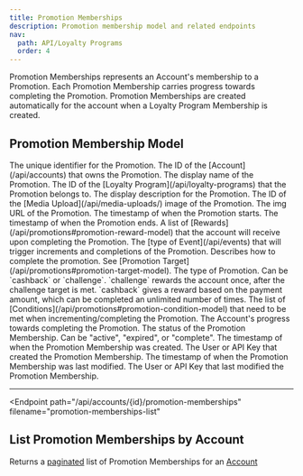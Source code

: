 ```yaml
---
title: Promotion Memberships
description: Promotion membership model and related endpoints
nav:
  path: API/Loyalty Programs
  order: 4
---
```


Promotion Memberships represents an Account's membership to a Promotion. Each Promotion Membership carries progress towards completing the Promotion. Promotion Memberships are created automatically for the account when a Loyalty Program Membership is created.

## Promotion Membership Model

<Properties>
  <Property name="id" type="string">
    The unique identifier for the Promotion.
  </Property>

  <Property name="accountId" type="string">
    The ID of the [Account](/api/accounts) that owns the Promotion.
  </Property>

  <Property name="name" type="string">
    The display name of the Promotion.
  </Property>

  <Property name="programId" type="string">
    The ID of the [Loyalty Program](/api/loyalty-programs) that the Promotion belongs to.
  </Property>

  <Property name="description" type="string">
    The display description for the Promotion.
  </Property>

  <Property name="mediaUploadId" type="string">
    The ID of the [Media Upload](/api/media-uploads/) image of the Promotion.
  </Property>

  <Property name="img" type="string">
    The img URL of the Promotion.
  </Property>

  <Property name="startsAt" type="timestamp">
    The timestamp of when the Promotion starts.
  </Property>

  <Property name="endsAt" type="timestamp">
    The timestamp of when the Promotion ends.
  </Property>

  <Property name="rewards" type="array">
    A list of [Rewards](/api/promotions#promotion-reward-model) that the account will receive upon completing the Promotion.
  </Property>

  <Property name="eventType" type="string">
    The [type of Event](/api/events) that will trigger increments and completions of the Promotion.
  </Property>

  <Property name="target" type="object">
    Describes how to complete the promotion. See [Promotion Target](/api/promotions#promotion-target-model).
  </Property>

  <Property name="type" type="string">
    The type of Promotion. Can be `cashback` or `challenge`. `challenge` rewards the account once, after the challenge target is met. `cashback` gives a reward based on the payment amount, which can be completed an unlimited number of times.
  </Property>

  <Property name="conditions" type="array">
    The list of [Conditions](/api/promotions#promotion-condition-model) that need to be met when incrementing/completing the Promotion.
  </Property>

  <Property name="progress" type="number">
    The Account's progress towards completing the Promotion.
  </Property>

  <Property name="status" type="number">
    The status of the Promotion Membership. Can be "active", "expired", or "complete".
  </Property>

  <Property name="createdAt" type="string">
    The timestamp of when the Promotion Membership was created.
  </Property>

  <Property name="createdBy" type="crn">
    The User or API Key that created the Promotion Membership.
  </Property>

  <Property name="modifiedAt" type="string">
    The timestamp of when the Promotion Membership was last modified.
  </Property>

  <Property name="modifiedBy" type="crn">
    The User or API Key that last modified the Promotion Membership.
  </Property>
</Properties>

---

<Endpoint
  path="/api/accounts/{id}/promotion-memberships"
  filename="promotion-memberships-list"
>
  ## List Promotion Memberships by Account <Badge type="experimental"/>

  Returns a [paginated](/api/pagination/) list of Promotion Memberships for an [Account](/api/accounts)
</Endpoint>

